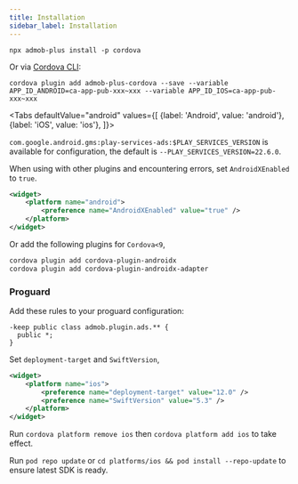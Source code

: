 ```yaml
---
title: Installation
sidebar_label: Installation
---
```



```shell
npx admob-plus install -p cordova
```

Or via [Cordova CLI](https://www.npmjs.com/package/cordova):

```shell
cordova plugin add admob-plus-cordova --save --variable APP_ID_ANDROID=ca-app-pub-xxx~xxx --variable APP_ID_IOS=ca-app-pub-xxx~xxx
```

<Tabs
  defaultValue="android"
  values={[
    {label: 'Android', value: 'android'},
    {label: 'iOS', value: 'ios'},
  ]}>
  <TabItem value="android">

`com.google.android.gms:play-services-ads:$PLAY_SERVICES_VERSION` is available for configuration,
the default is `--PLAY_SERVICES_VERSION=22.6.0`.

When using with other plugins and encountering errors, set `AndroidXEnabled` to `true`.


```xml title="config.xml" {3}
<widget>
    <platform name="android">
        <preference name="AndroidXEnabled" value="true" />
    </platform>
</widget>
```

Or add the following plugins for `Cordova<9`,

```sh
cordova plugin add cordova-plugin-androidx
cordova plugin add cordova-plugin-androidx-adapter
```

### Proguard

Add these rules to your proguard configuration:

```
-keep public class admob.plugin.ads.** {
  public *;
}
```

  </TabItem>
  <TabItem value="ios">

Set `deployment-target` and `SwiftVersion`,

```xml title="config.xml" {3-4}
<widget>
    <platform name="ios">
        <preference name="deployment-target" value="12.0" />
        <preference name="SwiftVersion" value="5.3" />
    </platform>
</widget>
```

Run `cordova platform remove ios` then `cordova platform add ios` to take effect.

Run `pod repo update` or `cd platforms/ios && pod install --repo-update` to ensure latest SDK is ready.

  </TabItem>
</Tabs>
